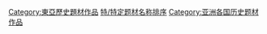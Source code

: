 [[Category:東亞歷史題材作品|Category:東亞歷史題材作品]]
[[Category:中国历史|特/特定题材名称排序]]
[[Category:亚洲各国历史题材作品|Category:亚洲各国历史题材作品]]